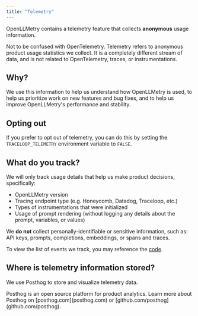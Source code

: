 ```yaml
---
title: "Telemetry"
---
```


OpenLLMetry contains a telemetry feature that collects **anonymous** usage information.

<Tip>
  Not to be confused with OpenTelemetry. Telemetry refers to anonymous product
  usage statistics we collect. It is a completely different stream of data, and
  is not related to OpenTelemetry, traces, or instrumentations.
</Tip>

## Why?

We use this information to help us understand how OpenLLMetry is used, to help us prioritize work on new features and bug fixes,
and to help us improve OpenLLMetry's performance and stability.

## Opting out

If you prefer to opt out of telemetry, you can do this by setting the `TRACELOOP_TELEMETRY` environment variable to `FALSE`.

## What do you track?

We will only track usage details that help us make product decisions, specifically:

- OpenLLMetry version
- Tracing endpoint type (e.g. Honeycomb, Datadog, Traceloop, etc.)
- Types of instrumentations that were initialized
- Usage of prompt rendering (without logging any details about the prompt, variables, or values)

We **do not** collect personally-identifiable or sensitive information, such as: API keys, prompts, completions, embeddings, or spans and traces.

To view the list of events we track, you may reference the [code](https://github.com/traceloop/openllmetry/blob/main/packages/traceloop-sdk/traceloop/sdk/telemetry.py).

## Where is telemetry information stored?

We use Posthog to store and visualize telemetry data.

<Info>
  Posthog is an open source platform for product analytics. Learn more about
  Posthog on [posthog.com](posthog.com) or
  [github.com/posthog](github.com/posthog).
</Info>
